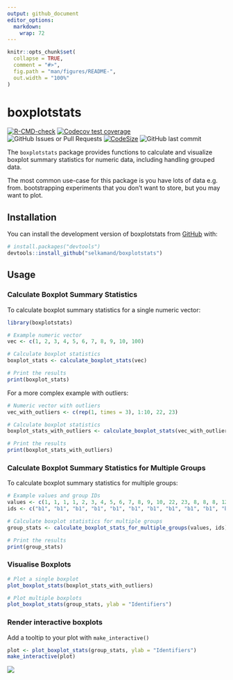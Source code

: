 ```yaml
---
output: github_document
editor_options: 
  markdown: 
    wrap: 72
---
```


<!-- README.md is generated from README.Rmd. Please edit that file -->

```r
knitr::opts_chunk$set(
  collapse = TRUE,
  comment = "#>",
  fig.path = "man/figures/README-",
  out.width = "100%"
)
```

# boxplotstats

<!-- badges: start -->

[![R-CMD-check](https://github.com/selkamand/boxplotstats/actions/workflows/R-CMD-check.yaml/badge.svg)](https://github.com/selkamand/boxplotstats/actions/workflows/R-CMD-check.yaml)
[![Codecov test
coverage](https://codecov.io/gh/selkamand/boxplotstats/branch/main/graph/badge.svg)](https://app.codecov.io/gh/selkamand/boxplotstats?branch=main)
![GitHub Issues or Pull
Requests](https://img.shields.io/github/issues-closed/selkamand/boxplotstats)
[![CodeSize](https://img.shields.io/github/languages/code-size/selkamand/boxplotstats.svg)](https://github.com/selkamand/boxplotstats)
![GitHub last
commit](https://img.shields.io/github/last-commit/selkamand/boxplotstats)

<!-- badges: end -->

The `boxplotstats` package provides functions to calculate and visualize
boxplot summary statistics for numeric data, including handling grouped
data.

The most common use-case for this package is you have lots of data e.g.
from. bootstrapping experiments that you don't want to store, but you
may want to plot.

## Installation

You can install the development version of boxplotstats from
[GitHub](https://github.com/) with:

``` r
# install.packages("devtools")
devtools::install_github("selkamand/boxplotstats")
```

## Usage

### Calculate Boxplot Summary Statistics

To calculate boxplot summary statistics for a single numeric vector:

```r
library(boxplotstats)

# Example numeric vector
vec <- c(1, 2, 3, 4, 5, 6, 7, 8, 9, 10, 100)

# Calculate boxplot statistics
boxplot_stats <- calculate_boxplot_stats(vec)

# Print the results
print(boxplot_stats)
```

For a more complex example with outliers:

```r
# Numeric vector with outliers
vec_with_outliers <- c(rep(1, times = 3), 1:10, 22, 23)

# Calculate boxplot statistics
boxplot_stats_with_outliers <- calculate_boxplot_stats(vec_with_outliers)

# Print the results
print(boxplot_stats_with_outliers)
```

### Calculate Boxplot Summary Statistics for Multiple Groups

To calculate boxplot summary statistics for multiple groups:

```r
# Example values and group IDs
values <- c(1, 1, 1, 1, 2, 3, 4, 5, 6, 7, 8, 9, 10, 22, 23, 8, 8, 8, 12, 13, 14, 15, 30, 31)
ids <- c("b1", "b1", "b1", "b1", "b1", "b1", "b1", "b1", "b1", "b1", "b1", "b1", "b1", "b1", "b1", "b2", "b2", "b2", "b2", "b2", "b2", "b2", "b2", "b2")

# Calculate boxplot statistics for multiple groups
group_stats <- calculate_boxplot_stats_for_multiple_groups(values, ids)

# Print the results
print(group_stats)
```

### Visualise Boxplots

```r
# Plot a single boxplot
plot_boxplot_stats(boxplot_stats_with_outliers)

# Plot multiple boxplots
plot_boxplot_stats(group_stats, ylab = "Identifiers")
```

### Render interactive boxplots

Add a tooltip to your plot with `make_interactive()`

```r
plot <- plot_boxplot_stats(group_stats, ylab = "Identifiers")
make_interactive(plot)
```


![](man/figures/interactive_boxplot.png)
